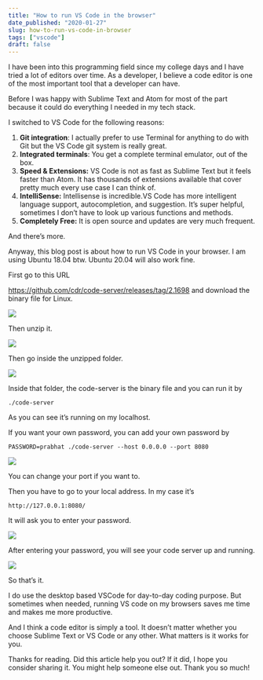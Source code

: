 ```yaml
---
title: "How to run VS Code in the browser"
date_published: "2020-01-27"
slug: how-to-run-vs-code-in-browser
tags: ["vscode"]
draft: false
---
```


I have been into this programming field since my college days and I have tried a lot of editors over time. As a developer, I believe a code editor is one of the most important tool that a developer can have.

Before I was happy with Sublime Text and Atom for most of the part because it could do everything I needed in my tech stack.

I switched to VS Code for the following reasons:

1. **Git integration**: I actually prefer to use Terminal for anything to do with Git but the VS Code git system is really great.
2. **Integrated terminals**: You get a complete terminal emulator, out of the box.
3. **Speed & Extensions:** VS Code is not as fast as Sublime Text but it feels faster than Atom. It has thousands of extensions available that cover pretty much every use case I can think of.
4. **IntelliSense:** Intellisense is incredible.VS Code has more intelligent language support, autocompletion, and suggestion. It’s super helpful, sometimes I don’t have to look up various functions and methods.
5. **Completely Free:** It is open source and updates are very much frequent.

And there’s more.

Anyway, this blog post is about how to run VS Code in your browser. I am using Ubuntu 18.04 btw. Ubuntu 20.04 will also work fine.

First go to this URL

https://github.com/cdr/code-server/releases/tag/2.1698 and download the binary file for Linux.

![](https://miro.medium.com/max/725/1*3d4QSZSQtmP9Q0JS2aAP5Q.png)

Then unzip it.

![](https://miro.medium.com/max/733/1*WfaOMKa2FvtUBY5CQm1j9A.png)

Then go inside the unzipped folder.

![](https://miro.medium.com/max/732/1*ehQhkcBsbCOmv_mH86e_Zw.png)

Inside that folder, the code-server is the binary file and you can run it by

```
./code-server
```

As you can see it’s running on my localhost.

If you want your own password, you can add your own password by

```
PASSWORD=prabhat ./code-server --host 0.0.0.0 --port 8080
```

![](https://miro.medium.com/max/727/1*f5MZua0HuUodU35Epy2ULA.png)

You can change your port if you want to.

Then you have to go to your local address. In my case it’s

```
http://127.0.0.1:8080/
```

It will ask you to enter your password.

![](../images/blog_posts/code-server-login.png)

After entering your password, you will see your code server up and running.

![](../images/blog_posts/code-server.png)

So that’s it.

I do use the desktop based VSCode for day-to-day coding purpose. But sometimes when needed, running VS code on my browsers saves me time and makes me more productive.

And I think a code editor is simply a tool. It doesn’t matter whether you choose Sublime Text or VS Code or any other. What matters is it works for you.

Thanks for reading. Did this article help you out? If it did, I hope you consider sharing it. You might help someone else out. Thank you so much!
